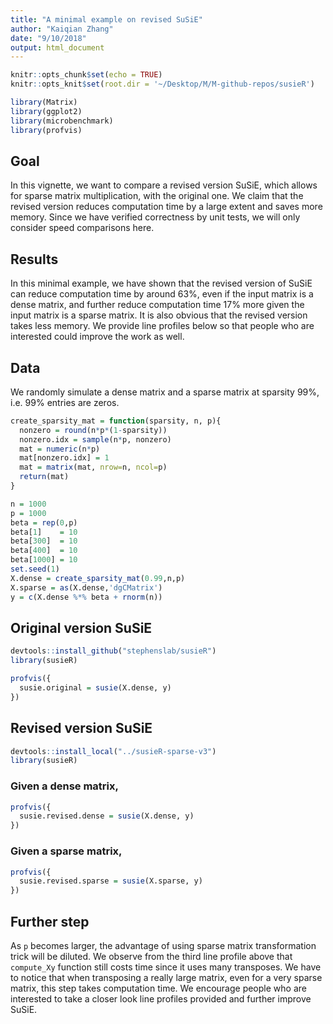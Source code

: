 ```yaml
---
title: "A minimal example on revised SuSiE"
author: "Kaiqian Zhang"
date: "9/10/2018"
output: html_document
---
```


```r
knitr::opts_chunk$set(echo = TRUE)
knitr::opts_knit$set(root.dir = '~/Desktop/M/M-github-repos/susieR')
```

```r
library(Matrix)
library(ggplot2)
library(microbenchmark)
library(profvis)
```

## Goal
In this vignette, we want to compare a revised version SuSiE, which allows for sparse matrix multiplication, with the original one. We claim that the revised version reduces computation time by a large extent and saves more memory. Since we have verified correctness by unit tests, we will only consider speed comparisons here. 

## Results

In this minimal example, we have shown that the revised version of SuSiE can reduce computation time by around $63\%$, even if the input matrix is a dense matrix, and further reduce computation time $17\%$ more given the input matrix is a sparse matrix. It is also obvious that the revised version takes less memory. We provide line profiles below so that people who are interested could improve the work as well.  

## Data
We randomly simulate a dense matrix and a sparse matrix at sparsity $99\%$, i.e. $99\%$ entries are zeros.
```r
create_sparsity_mat = function(sparsity, n, p){
  nonzero = round(n*p*(1-sparsity))
  nonzero.idx = sample(n*p, nonzero)
  mat = numeric(n*p)
  mat[nonzero.idx] = 1
  mat = matrix(mat, nrow=n, ncol=p)
  return(mat)     
}
```

```r
n = 1000
p = 1000
beta = rep(0,p)
beta[1]    = 10 
beta[300]  = 10
beta[400]  = 10
beta[1000] = 10
set.seed(1)
X.dense = create_sparsity_mat(0.99,n,p)
X.sparse = as(X.dense,'dgCMatrix')
y = c(X.dense %*% beta + rnorm(n))
```

## Original version SuSiE
```r
devtools::install_github("stephenslab/susieR")
library(susieR)
```

```r
profvis({
  susie.original = susie(X.dense, y)
})
```

## Revised version SuSiE
```r
devtools::install_local("../susieR-sparse-v3")
library(susieR)
```

### Given a dense matrix,
```r
profvis({
  susie.revised.dense = susie(X.dense, y)
})
```

### Given a sparse matrix,
```r
profvis({
  susie.revised.sparse = susie(X.sparse, y)
})
```

## Further step
As `p` becomes larger, the advantage of using sparse matrix transformation trick will be diluted. We observe from the third line profile above that `compute_Xy` function still costs time since it uses many transposes. We have to notice that when transposing a really large matrix, even for a very sparse matrix, this step takes computation time. We encourage people who are interested to take a closer look line profiles provided and further improve SuSiE. 
